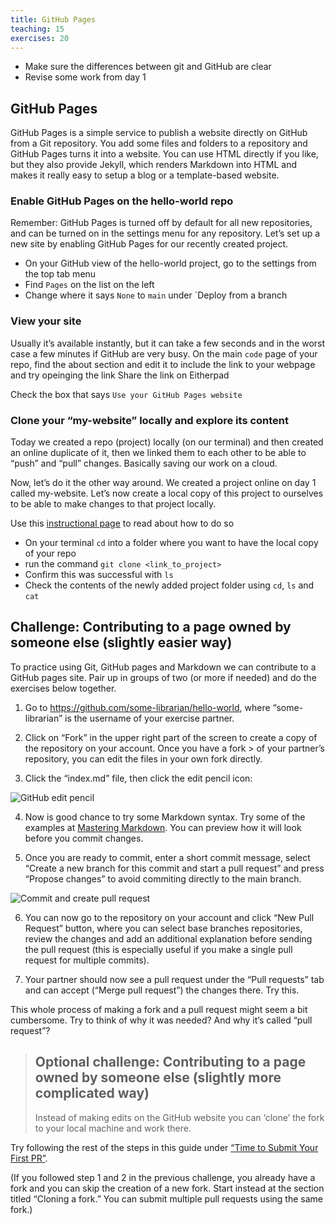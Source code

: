 ```yaml
---
title: GitHub Pages
teaching: 15
exercises: 20
---
```


::::::::::::::::::::::::::::::::::::::: objectives

- Make sure the differences between git and GitHub are clear
- Revise some work from day 1


::::::::::::::::::::::::::::::::::::::::::::::::::



## GitHub Pages

:::::::::::::::::::::: callout
GitHub Pages is a simple service to publish a website directly on GitHub from a Git repository.
You add some files and folders to a repository and GitHub Pages turns it into a website.
You can use HTML directly if you like, but they also provide Jekyll,
which renders Markdown into HTML and makes it really easy to setup a blog or a template-based website.
:::::::::::::::::::::::


:::::::::::::::::::::::::::::::: challenge
### Enable GitHub Pages on the hello-world repo

Remember: GitHub Pages is turned off by default for all new repositories, and can be turned on in the settings menu for any repository.
Let's set up a new site by enabling GitHub Pages for our recently created project.

:::::::::::::::: solution
- On your GitHub view of the hello-world project, go to the settings from the top tab menu
- Find `Pages` on the list on the left
- Change where it says `None` to `main` under `Deploy from a branch
::::::::::::::::
::::::::::::::::::::::::::::::::


:::::::::::::::::::::::::::::::: challenge
### View your site

Usually it's available instantly, but it can take a few seconds and in the worst case a few minutes if GitHub are very busy.
On the main `code` page of your repo, find the about section and edit it to include the link to your webpage and try opeinging the link
Share the link on Eitherpad


:::::::::::::::: solution
Check the box that says `Use your GitHub Pages website`

::::::::::::::::
::::::::::::::::::::::::::::::::




:::::::::::::::::::::::::::::::: challenge
### Clone your "my-website" locally and explore its content 

Today we created a repo (project) locally (on our terminal) and then created an online duplicate of it, then we linked them to each other to be able to "push" and "pull" changes. Basically saving our work on a cloud.

Now, let's do it the other way around. We created a project online on day 1 called my-website. Let's now create a local copy of this project to ourselves to be able to make changes to that project locally.

Use this [instructional page](https://docs.github.com/en/repositories/creating-and-managing-repositories/cloning-a-repository) to read about how to do so

:::::::::::::::: solution
- On your terminal `cd` into a folder where you want to have the local copy of your repo
- run the command `git clone <link_to_project>`
- Confirm this was successful with `ls`
- Check the contents of the newly added project folder using `cd`, `ls` and `cat`
::::::::::::::::

::::::::::::::::::::::::::::::::









:::::::::::::::::::::::::::::::::::::::  challenge

## Challenge: Contributing to a page owned by someone else (slightly easier way)

To practice using Git, GitHub pages and Markdown we can contribute to a GitHub pages site.
Pair up in groups of two (or more if needed) and do the exercises below together.

1. Go to [https://github.com/some-librarian/hello-world](https://github.com/some-librarian/hello-world), where "some-librarian" is the username of your exercise partner.

2. Click on "Fork" in the upper right part of the screen to create a copy of the repository on your account. Once you have a fork > of your partner's repository, you can edit the files in your own fork directly.

3. Click the "index.md" file, then click the edit pencil icon:
  
  ![](fig/github-edit-pencil.png){alt="GitHub edit pencil"}

4. Now is good chance to try some Markdown syntax.
  Try some of the examples at [Mastering Markdown](https://guides.github.com/features/mastering-markdown/).
  You can preview how it will look before you commit changes.

5. Once you are ready to commit, enter a short commit message,
  select "Create a new branch for this commit and start a pull request"
  and press "Propose changes" to avoid commiting directly to the main branch.
  
  ![](fig/github-commit-pr.png){alt="Commit and create pull request"}

6. You can now go to the repository on your account and click "New Pull Request" button,
  where you can select base branches repositories, review the changes and add an additional
  explanation before sending the pull request (this is especially useful
  if you make a single pull request for multiple commits).

7. Your partner should now see a pull request under the "Pull requests" tab
  and can accept ("Merge pull request") the changes there. Try this.

This whole process of making a fork and a pull request might seem a bit cumbersome.
Try to think of why it was needed? And why it's called "pull request"?


::::::::::::::::::::::::::::::::::::::::::::::::::



> ## Optional challenge: Contributing to a page owned by someone else (slightly more complicated way)
> 
> Instead of making edits on the GitHub website you can 'clone' the fork to your local machine
> and work there.

:::::::::::::::::::::::::::::::::::::::  challenge

Try following the rest of the steps in this guide under ["Time to Submit Your First PR"](https://www.thinkful.com/learn/github-pull-request-tutorial/Writing-a-Good-Commit-Message#Time-to-Submit-Your-First-PR).

(If you followed step 1 and 2 in the previous challenge,
you already have a fork and you can skip the creation of a new fork.
Start instead at the section titled "Cloning a fork."
You can submit multiple pull requests using the same fork.)

::::::::::::::::::::::::::::::::::::::::::::::::::









:::::::::::::::::::::::::::::::::::::::: keypoints



::::::::::::::::::::::::::::::::::::::::::::::::::


